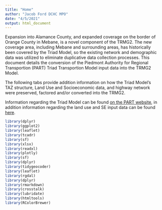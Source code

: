 ```yaml
---
title: "Home"
author: "Jacob Ford DCHC MPO"
date: "4/5/2021"
output: html_document
---
```


Expansion into Alamance County, and expanded coverage on the border of Orange County in Mebane, is a novel component of the TRMG2. The new coverage area, including Mebane and surrounding areas, has historically been covered by the Triad Model, so the existing network and demographic data was utilized to eliminate duplicative data collection processes. This document details the conversion of the Piedmont Authority for Regional Transportion (PART) Triad Transportion Model input data into the TRMG2 Model.  

The following tabs provide addition information on how the Triad Model's TAZ structure, Land Use and Socioeconomic data, and highway network were preserved, factored and/or converted into the TRMG2. 

Information regarding the Triad Model can be found [on the PART website](https://www.partnc.org/228/Regional-Travel-Demand-Model), in addition information regarding the land use and SE input data can be found [here](http://www.ncampo.org/documents/Toolkits_20130515-1515_Kim.pdf). 


```r
library(dplyr)
library(ggplot2)
library(leaflet)
library(tcadr)
library(sf)
library(xlsx)
library(readxl)
library(plotly)
library(sf)
library(dplyr)
library(tidygeocoder)
library(leaflet)
library(rgdal)
library(dplyr)
library(rmarkdown)
library(crosstalk)
library(lubridate)
library(htmltools)
library(RColorBrewer)

```

